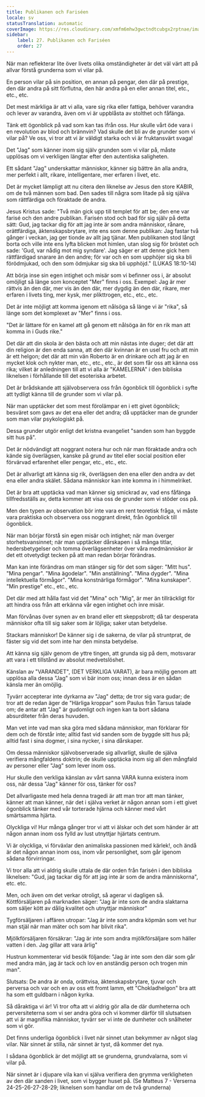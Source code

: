 ```yaml
---
title: Publikanen och Fariséen
locale: sv
statusTranslation: automatic
coverImage: https://res.cloudinary.com/xmfm6mhw3gwctndtcubgx2rptnae/image/upload/v1740468922/small_cover_tratado_de_psicologia_revolucionaria_a4c0dca4e0.webp
sidebar:
    label: 27. Publikanen och Fariséen
    order: 27
---
```

När man reflekterar lite över livets olika omständigheter är det väl värt att på allvar förstå grunderna som vi vilar på.

En person vilar på sin position, en annan på pengar, den där på prestige, den där andra på sitt förflutna, den här andra på en eller annan titel, etc., etc., etc.

Det mest märkliga är att vi alla, vare sig rika eller fattiga, behöver varandra och lever av varandra, även om vi är uppblåsta av stolthet och fåfänga.

Tänk ett ögonblick på vad som kan tas ifrån oss. Hur skulle vårt öde vara i en revolution av blod och brännvin? Vad skulle det bli av de grunder som vi vilar på? Ve oss, vi tror att vi är väldigt starka och vi är fruktansvärt svaga!

Det "Jag" som känner inom sig själv grunden som vi vilar på, måste upplösas om vi verkligen längtar efter den autentiska saligheten.

Ett sådant "Jag" underskattar människor, känner sig bättre än alla andra, mer perfekt i allt, rikare, intelligentare, mer erfaren i livet, etc.

Det är mycket lämpligt att nu citera den liknelse av Jesus den store KABIR, om de två männen som bad. Den sades till några som litade på sig själva som rättfärdiga och föraktade de andra.

Jesus Kristus sade: "Två män gick upp till templet för att be; den ene var farisé och den andre publikan. Farisén stod och bad för sig själv på detta sätt: Gud, jag tackar dig för att jag inte är som andra människor, rånare, orättfärdiga, äktenskapsbrytare, inte ens som denne publikan: Jag fastar två gånger i veckan, jag ger tionde av allt jag tjänar. Men publikanen stod långt borta och ville inte ens lyfta blicken mot himlen, utan slog sig för bröstet och sade: 'Gud, var nådig mot mig syndare'. Jag säger er att denne gick hem rättfärdigad snarare än den andre; för var och en som upphöjer sig ska bli förödmjukad, och den som ödmjukar sig ska bli upphöjd." (LUKAS 18:10-14)

Att börja inse sin egen intighet och misär som vi befinner oss i, är absolut omöjligt så länge som konceptet "Mer" finns i oss. Exempel: Jag är mer rättvis än den där, mer vis än den där, mer dygdig än den där, rikare, mer erfaren i livets ting, mer kysk, mer plikttrogen, etc., etc., etc.

Det är inte möjligt att komma igenom ett nålsöga så länge vi är "rika", så länge som det komplexet av "Mer" finns i oss.

"Det är lättare för en kamel att gå genom ett nålsöga än för en rik man att komma in i Guds rike."

Det där att din skola är den bästa och att min nästas inte duger; det där att din religion är den enda sanna, att den där kvinnan är en usel fru och att min är ett helgon; det där att min vän Roberto är en drinkare och att jag är en mycket klok och nykter man, etc., etc., etc., är det som får oss att känna oss rika; vilket är anledningen till att vi alla är "KAMELERNA" i den bibliska liknelsen i förhållande till det esoteriska arbetet.

Det är brådskande att självobservera oss från ögonblick till ögonblick i syfte att tydligt känna till de grunder som vi vilar på.

När man upptäcker det som mest förolämpar en i ett givet ögonblick; besväret som gavs av det ena eller det andra; då upptäcker man de grunder som man vilar psykologiskt på.

Dessa grunder utgör enligt det kristna evangeliet "sanden som han byggde sitt hus på".

Det är nödvändigt att noggrant notera hur och när man föraktade andra och kände sig överlägsen, kanske på grund av titel eller social position eller förvärvad erfarenhet eller pengar, etc., etc., etc.

Det är allvarligt att känna sig rik, överlägsen den ena eller den andra av det ena eller andra skälet. Sådana människor kan inte komma in i himmelriket.

Det är bra att upptäcka vad man känner sig smickrad av, vad ens fåfänga tillfredsställs av, detta kommer att visa oss de grunder som vi stöder oss på.

Men den typen av observation bör inte vara en rent teoretisk fråga, vi måste vara praktiska och observera oss noggrant direkt, från ögonblick till ögonblick.

När man börjar förstå sin egen misär och intighet; när man överger storhetsvansinnet; när man upptäcker dårskapen i så många titlar, hedersbetygelser och tomma överlägsenheter över våra medmänniskor är det ett otvetydigt tecken på att man redan börjar förändras.

Man kan inte förändras om man stänger sig för det som säger: "Mitt hus". "Mina pengar". "Mina ägodelar". "Min anställning". "Mina dygder". "Mina intellektuella förmågor". "Mina konstnärliga förmågor". "Mina kunskaper". "Min prestige" etc., etc., etc.

Det där med att hålla fast vid det "Mina" och "Mig", är mer än tillräckligt för att hindra oss från att erkänna vår egen intighet och inre misär.

Man förvånas över synen av en brand eller ett skeppsbrott; då tar desperata människor ofta till sig saker som är löjliga; saker utan betydelse.

Stackars människor! De känner sig i de sakerna, de vilar på struntprat, de fäster sig vid det som inte har den minsta betydelse.

Att känna sig själv genom de yttre tingen, att grunda sig på dem, motsvarar att vara i ett tillstånd av absolut medvetslöshet.

Känslan av "VARANDET", (DET VERKLIGA VARAT), är bara möjlig genom att upplösa alla dessa "Jag" som vi bär inom oss; innan dess är en sådan känsla mer än omöjlig.

Tyvärr accepterar inte dyrkarna av "Jag" detta; de tror sig vara gudar; de tror att de redan äger de "Härliga kroppar" som Paulus från Tarsus talade om; de antar att "Jag" är gudomligt och ingen kan ta bort sådana absurditeter från deras huvuden.

Man vet inte vad man ska göra med sådana människor, man förklarar för dem och de förstår inte; alltid fast vid sanden som de byggde sitt hus på; alltid fast i sina dogmer, i sina nycker, i sina dårskaper.

Om dessa människor självobserverade sig allvarligt, skulle de själva verifiera mångfaldens doktrin; de skulle upptäcka inom sig all den mångfald av personer eller "Jag" som lever inom oss.

Hur skulle den verkliga känslan av vårt sanna VARA kunna existera inom oss, när dessa "Jag" känner för oss, tänker för oss?

Det allvarligaste med hela denna tragedi är att man tror att man tänker, känner att man känner, när det i själva verket är någon annan som i ett givet ögonblick tänker med vår torterade hjärna och känner med vårt smärtsamma hjärta.

Olyckliga vi! Hur många gånger tror vi att vi älskar och det som händer är att någon annan inom oss fylld av lust utnyttjar hjärtats centrum.

Vi är olyckliga, vi förväxlar den animaliska passionen med kärlek!, och ändå är det någon annan inom oss, inom vår personlighet, som går igenom sådana förvirringar.

Vi tror alla att vi aldrig skulle uttala de där orden från farisén i den bibliska liknelsen: "Gud, jag tackar dig för att jag inte är som de andra människorna", etc. etc.

Men, och även om det verkar otroligt, så agerar vi dagligen så. Köttförsäljaren på marknaden säger: "Jag är inte som de andra slaktarna som säljer kött av dålig kvalitet och utnyttjar människor"

Tygförsäljaren i affären utropar: "Jag är inte som andra köpmän som vet hur man stjäl när man mäter och som har blivit rika".

Mjölkförsäljaren försäkrar: "Jag är inte som andra mjölkförsäljare som häller vatten i den. Jag gillar att vara ärlig"

Hustrun kommenterar vid besök följande: "Jag är inte som den där som går med andra män, jag är tack och lov en anständig person och trogen min man".

Slutsats: De andra är onda, orättvisa, äktenskapsbrytare, tjuvar och perversa och var och en av oss ett fromt lamm, ett "Chokladhelgon" bra att ha som ett guldbarn i någon kyrka.

Så dåraktiga vi är! Vi tror ofta att vi aldrig gör alla de där dumheterna och perversiteterna som vi ser andra göra och vi kommer därför till slutsatsen att vi är magnifika människor, tyvärr ser vi inte de dumheter och snålheter som vi gör.

Det finns underliga ögonblick i livet när sinnet utan bekymmer av något slag vilar. När sinnet är stilla, när sinnet är tyst, då kommer det nya.

I sådana ögonblick är det möjligt att se grunderna, grundvalarna, som vi vilar på.

När sinnet är i djupare vila kan vi själva verifiera den grymma verkligheten av den där sanden i livet, som vi bygger huset på. (Se Matteus 7 - Verserna 24-25-26-27-28-29; liknelsen som handlar om de två grunderna)

